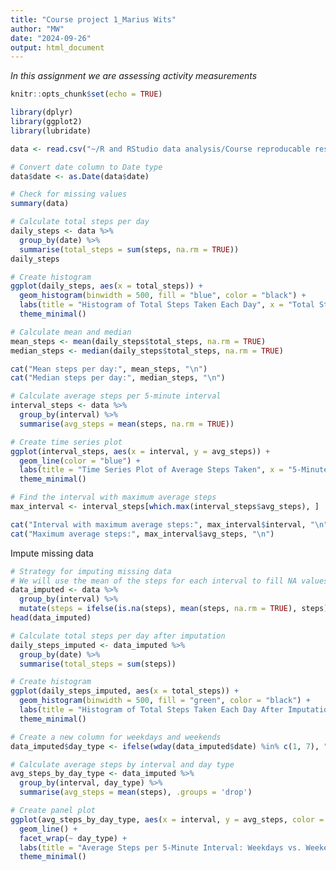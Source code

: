 ---
title: "Course project 1_Marius Wits"
author: "MW"
date: "2024-09-26"
output: html_document
---

*In this assignment we are assessing activity measurements* 

```{r setup, include=FALSE}
knitr::opts_chunk$set(echo = TRUE)
```

```{r}
library(dplyr)
library(ggplot2)
library(lubridate)
```

```{r}
data <- read.csv("~/R and RStudio data analysis/Course reproducable research/repdata_data_activity/activity.csv", stringsAsFactors = FALSE)
```
```{r}
# Convert date column to Date type
data$date <- as.Date(data$date)

# Check for missing values
summary(data)


```
```{r}
# Calculate total steps per day
daily_steps <- data %>%
  group_by(date) %>%
  summarise(total_steps = sum(steps, na.rm = TRUE))
daily_steps
```


```{r}
# Create histogram
ggplot(daily_steps, aes(x = total_steps)) +
  geom_histogram(binwidth = 500, fill = "blue", color = "black") +
  labs(title = "Histogram of Total Steps Taken Each Day", x = "Total Steps", y = "Frequency") +
  theme_minimal()
```
```{r}
# Calculate mean and median
mean_steps <- mean(daily_steps$total_steps, na.rm = TRUE)
median_steps <- median(daily_steps$total_steps, na.rm = TRUE)

cat("Mean steps per day:", mean_steps, "\n")
cat("Median steps per day:", median_steps, "\n")
```


```{r}
# Calculate average steps per 5-minute interval
interval_steps <- data %>%
  group_by(interval) %>%
  summarise(avg_steps = mean(steps, na.rm = TRUE))

# Create time series plot
ggplot(interval_steps, aes(x = interval, y = avg_steps)) +
  geom_line(color = "blue") +
  labs(title = "Time Series Plot of Average Steps Taken", x = "5-Minute Interval", y = "Average Steps") +
  theme_minimal()
```
```{r}
# Find the interval with maximum average steps
max_interval <- interval_steps[which.max(interval_steps$avg_steps), ]

cat("Interval with maximum average steps:", max_interval$interval, "\n")
cat("Maximum average steps:", max_interval$avg_steps, "\n")
```
Impute missing data 

```{r}
# Strategy for imputing missing data
# We will use the mean of the steps for each interval to fill NA values
data_imputed <- data %>%
  group_by(interval) %>%
  mutate(steps = ifelse(is.na(steps), mean(steps, na.rm = TRUE), steps))
head(data_imputed)
```
```{r}
# Calculate total steps per day after imputation
daily_steps_imputed <- data_imputed %>%
  group_by(date) %>%
  summarise(total_steps = sum(steps))

# Create histogram
ggplot(daily_steps_imputed, aes(x = total_steps)) +
  geom_histogram(binwidth = 500, fill = "green", color = "black") +
  labs(title = "Histogram of Total Steps Taken Each Day After Imputation", x = "Total Steps", y = "Frequency") +
  theme_minimal()
```
```{r}
# Create a new column for weekdays and weekends
data_imputed$day_type <- ifelse(wday(data_imputed$date) %in% c(1, 7), "Weekend", "Weekday")

# Calculate average steps by interval and day type
avg_steps_by_day_type <- data_imputed %>%
  group_by(interval, day_type) %>%
  summarise(avg_steps = mean(steps), .groups = 'drop')

# Create panel plot
ggplot(avg_steps_by_day_type, aes(x = interval, y = avg_steps, color = day_type)) +
  geom_line() +
  facet_wrap(~ day_type) +
  labs(title = "Average Steps per 5-Minute Interval: Weekdays vs. Weekends", x = "5-Minute Interval", y = "Average Steps") +
  theme_minimal()
```

